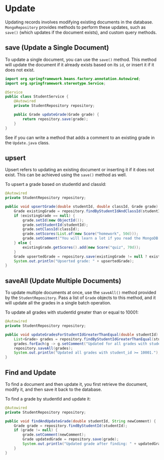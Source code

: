 # Update
Updating records involves modifying existing documents in the database. `MongoRepository` provides 
methods to perform these updates, such as `save()` (which updates if the document exists), and custom query methods.

## save (Update a Single Document)
To update a single document, you can use the `save()` method. This method will update the document if it already 
exists based on its `id`, or insert it if it does not exist.

```java
import org.springframework.beans.factory.annotation.Autowired;
import org.springframework.stereotype.Service;

@Service
public class StudentService {
    @Autowired
    private StudentRepository repository;

    public Grade updateGrade(Grade grade) {
        return repository.save(grade);
    }
}
```

See if you can write a method that adds a comment to an existing grade in the `Update.java` class.

## upsert
Upsert refers to updating an existing document or inserting it if it does not exist. This can be achieved using the `save()` method as well.

To upsert a grade based on studentId and classId:

```java
@Autowired
private StudentRepository repository;

public void upsertGrade(double studentId, double classId, Grade grade) {
    Grade existingGrade = repository.findByStudentIdAndClassId(studentId, classId);
    if (existingGrade == null) {
        grade.setId(new ObjectId());
        grade.setStudentId(studentId);
        grade.setClassId(classId);
        grade.setScores(List.of(new Score("homework", 50d)));
        grade.setComment("You will learn a lot if you read the MongoDB blog!");
    } else {
        existingGrade.getScores().add(new Score("quiz", 70d));
    }
    Grade upsertedGrade = repository.save(existingGrade != null ? existingGrade : grade);
    System.out.println("Upserted grade: " + upsertedGrade);
}
```

## saveAll (Update Multiple Documents)
To update multiple documents at once, use the `saveAll()` method provided by the `StudentRepository`. 
Pass a list of `Grade` objects to this method, and it will update all the grades in a single batch operation.

To update all grades with studentId greater than or equal to 10001:

```java
@Autowired
private StudentRepository repository;

public void updateGradesForStudentIdGreaterThanEqual(double studentId) {
    List<Grade> grades = repository.findByStudentIdGreaterThanEqual(studentId);
    grades.forEach(g -> g.setComment("Updated for all grades with student_id >= 10001"));
    repository.saveAll(grades);
    System.out.println("Updated all grades with student_id >= 10001.");
}
```

## Find and Update
To find a document and then update it, you first retrieve the document, modify it, and then save it back to the database.

To find a grade by studentId and update it:

```java
@Autowired
private StudentRepository repository;

public void findAndUpdateGrade(double studentId, String newComment) {
    Grade grade = repository.findByStudentId(studentId);
    if (grade != null) {
        grade.setComment(newComment);
        Grade updatedGrade = repository.save(grade);
        System.out.println("Updated grade after finding: " + updatedGrade);
    }
}
```